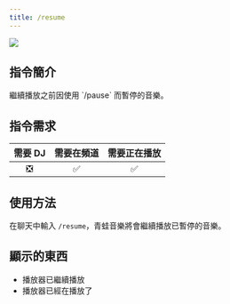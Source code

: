 ```yaml
---
title: /resume
---
```

![](/docs/frogmusic/cmd/music/resume.png)

## 指令簡介
<Info>
繼續播放之前因使用 `/pause` 而暫停的音樂。
</Info>

## 指令需求
| 需要 DJ |	需要在頻道 | 需要正在播放 |
| :-----: | :-------: | :---------: |
|   ❎   |    ✅     |     ✅      |

## 使用方法
在聊天中輸入 `/resume`，青蛙音樂將會繼續播放已暫停的音樂。

## 顯示的東西
- 播放器已繼續播放
- 播放器已經在播放了
